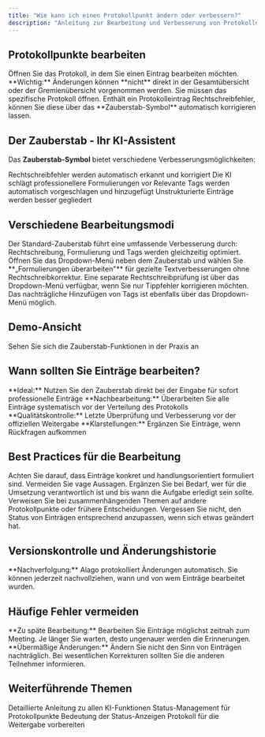 ```yaml
---
title: "Wie kann ich einen Protokollpunkt ändern oder verbessern?"
description: "Anleitung zur Bearbeitung und Verbesserung von Protokolleinträgen"
---
```


## Protokollpunkte bearbeiten

<Steps>
  <Step title="Protokoll öffnen">
    Öffnen Sie das Protokoll, in dem Sie einen Eintrag bearbeiten möchten.
  </Step>
  <Step title="Direktbearbeitung">
    <Warning>
    **Wichtig:** Änderungen können **nicht** direkt in der Gesamtübersicht oder der Gremienübersicht vorgenommen werden. Sie müssen das spezifische Protokoll öffnen.
    </Warning>
  </Step>
  <Step title="Rechtschreibkorrektur">
    Enthält ein Protokolleintrag Rechtschreibfehler, können Sie diese über das **Zauberstab-Symbol** automatisch korrigieren lassen.
  </Step>
</Steps>

## Der Zauberstab - Ihr KI-Assistent

Das **Zauberstab-Symbol** bietet verschiedene Verbesserungsmöglichkeiten:

<CardGroup cols={2}>
  <Card title="✨ Automatische Korrektur" icon="wand-magic-sparkles">
    Rechtschreibfehler werden automatisch erkannt und korrigiert
  </Card>
  <Card title="📝 Formulierungen verbessern" icon="pen">
    Die KI schlägt professionellere Formulierungen vor
  </Card>
  <Card title="🏷️ Tags hinzufügen" icon="tags">
    Relevante Tags werden automatisch vorgeschlagen und hinzugefügt
  </Card>
  <Card title="🎯 Strukturierung" icon="list">
    Unstrukturierte Einträge werden besser gegliedert
  </Card>
</CardGroup>

## Verschiedene Bearbeitungsmodi

<AccordionGroup>
  <Accordion title="🪄 Vollständige Überarbeitung">
    Der Standard-Zauberstab führt eine umfassende Verbesserung durch: Rechtschreibung, Formulierung und Tags werden gleichzeitig optimiert.
  </Accordion>

  <Accordion title="✏️ Nur Formulierungen überarbeiten">
    Öffnen Sie das Dropdown-Menü neben dem Zauberstab und wählen Sie **„Formulierungen überarbeiten"** für gezielte Textverbesserungen ohne Rechtschreibkorrektur.
  </Accordion>

  <Accordion title="🔤 Nur Rechtschreibprüfung">
    Eine separate Rechtschreibprüfung ist über das Dropdown-Menü verfügbar, wenn Sie nur Tippfehler korrigieren möchten.
  </Accordion>

  <Accordion title="🔖 Nachträgliche Tags">
    Das nachträgliche Hinzufügen von Tags ist ebenfalls über das Dropdown-Menü möglich.
  </Accordion>
</AccordionGroup>

## Demo-Ansicht

<Card title="📹 Zur interaktiven Demo" href="https://app.arcade.software/flows/nHiRHiVEAqe5GYcpLLgr/view" icon="play">
  Sehen Sie sich die Zauberstab-Funktionen in der Praxis an
</Card>

## Wann sollten Sie Einträge bearbeiten?

<CardGroup cols={2}>
  <Card title="✍️ Während der Erfassung" icon="clock">
    **Ideal:** Nutzen Sie den Zauberstab direkt bei der Eingabe für sofort professionelle Einträge
  </Card>
  <Card title="📋 Nach dem Meeting" icon="check">
    **Nachbearbeitung:** Überarbeiten Sie alle Einträge systematisch vor der Verteilung des Protokolls
  </Card>
  <Card title="📧 Vor dem Versand" icon="paper-plane">
    **Qualitätskontrolle:** Letzte Überprüfung und Verbesserung vor der offiziellen Weitergabe
  </Card>
  <Card title="🔄 Bei Rückfragen" icon="question-circle">
    **Klarstellungen:** Ergänzen Sie Einträge, wenn Rückfragen aufkommen
  </Card>
</CardGroup>

## Best Practices für die Bearbeitung

<AccordionGroup>
  <Accordion title="🎯 Präzise Formulierungen">
    Achten Sie darauf, dass Einträge konkret und handlungsorientiert formuliert sind. Vermeiden Sie vage Aussagen.
  </Accordion>

  <Accordion title="👥 Verantwortlichkeiten benennen">
    Ergänzen Sie bei Bedarf, wer für die Umsetzung verantwortlich ist und bis wann die Aufgabe erledigt sein sollte.
  </Accordion>

  <Accordion title="🔗 Bezüge herstellen">
    Verweisen Sie bei zusammenhängenden Themen auf andere Protokollpunkte oder frühere Entscheidungen.
  </Accordion>

  <Accordion title="📊 Status aktualisieren">
    Vergessen Sie nicht, den Status von Einträgen entsprechend anzupassen, wenn sich etwas geändert hat.
  </Accordion>
</AccordionGroup>

## Versionskontrolle und Änderungshistorie

<Info>
**Nachverfolgung:** Alago protokolliert Änderungen automatisch. Sie können jederzeit nachvollziehen, wann und von wem Einträge bearbeitet wurden.
</Info>

## Häufige Fehler vermeiden

<Warning>
**Zu späte Bearbeitung:** Bearbeiten Sie Einträge möglichst zeitnah zum Meeting. Je länger Sie warten, desto ungenauer werden die Erinnerungen.
</Warning>

<Warning>
**Übermäßige Änderungen:** Ändern Sie nicht den Sinn von Einträgen nachträglich. Bei wesentlichen Korrekturen sollten Sie die anderen Teilnehmer informieren.
</Warning>

## Weiterführende Themen

<CardGroup cols={2}>
  <Card title="Zauberstab-Funktionen" icon="wand-magic-sparkles" href="/faq/zauberstab">
    Detaillierte Anleitung zu allen KI-Funktionen
  </Card>
  <Card title="Punkte schließen" icon="check-circle" href="/faq/punkt-schliessen">
    Status-Management für Protokollpunkte
  </Card>
  <Card title="Farbige Punkte verstehen" icon="circle" href="/faq/farbige-punkte">
    Bedeutung der Status-Anzeigen
  </Card>
  <Card title="PDF-Export" icon="file-pdf" href="/faq/pdf-export">
    Protokoll für die Weitergabe vorbereiten
  </Card>
</CardGroup> 